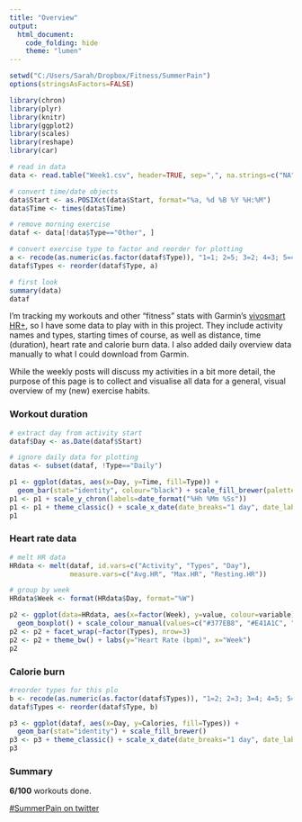 ```yaml
---
title: "Overview"
output:
  html_document:
    code_folding: hide
    theme: "lumen"
---
```


```r
setwd("C:/Users/Sarah/Dropbox/Fitness/SummerPain")
options(stringsAsFactors=FALSE)

library(chron)
library(plyr)
library(knitr)
library(ggplot2)
library(scales)
library(reshape)
library(car)
```

```r
# read in data
data <- read.table("Week1.csv", header=TRUE, sep=",", na.strings=c("NA", "--", ""))

# convert time/date objects
data$Start <- as.POSIXct(data$Start, format="%a, %d %B %Y %H:%M")
data$Time <- times(data$Time)

# remove morning exercise
dataf <- data[!data$Type=="Other", ]

# convert exercise type to factor and reorder for plotting
a <- recode(as.numeric(as.factor(dataf$Type)), "1=1; 2=5; 3=2; 4=3; 5=4")
dataf$Types <- reorder(dataf$Type, a)

# first look
summary(data)
dataf
```

I'm tracking my workouts and other "fitness" stats with Garmin's [vivosmart HR+](https://buy.garmin.com/en-GB/GB/p/548743), so I have some data to play with in this project. They include activity names and types, starting times of course, as well as distance, time (duration), heart rate and calorie burn data. I also added daily overview data manually to what I could download from Garmin.

While the weekly posts will discuss my activities in a bit more detail, the purpose of this page is to collect and visualise all data for a general, visual overview of my (new) exercise habits.

### Workout duration

```r
# extract day from activity start
dataf$Day <- as.Date(dataf$Start)

# ignore daily data for plotting
datas <- subset(dataf, !Type=="Daily")

p1 <- ggplot(datas, aes(x=Day, y=Time, fill=Type)) +
  geom_bar(stat="identity", colour="black") + scale_fill_brewer(palette="Set1")
p1 <- p1 + scale_y_chron(labels=date_format("%Hh %Mm %Ss"))
p1 <- p1 + theme_classic() + scale_x_date(date_breaks="1 day", date_labels="%B %d")
p1
```

### Heart rate data

```r
# melt HR data
HRdata <- melt(dataf, id.vars=c("Activity", "Types", "Day"),
               measure.vars=c("Avg.HR", "Max.HR", "Resting.HR"))

# group by week
HRdata$Week <- format(HRdata$Day, format="%W")

p2 <- ggplot(data=HRdata, aes(x=factor(Week), y=value, colour=variable)) +
  geom_boxplot() + scale_colour_manual(values=c("#377EB8", "#E41A1C", "#4DAF4A"))
p2 <- p2 + facet_wrap(~factor(Types), nrow=3)
p2 <- p2 + theme_bw() + labs(y="Heart Rate (bpm)", x="Week")
p2
```

### Calorie burn

```r
#reorder types for this plo
b <- recode(as.numeric(as.factor(dataf$Types)), "1=2; 2=3; 3=4; 4=5; 5=1")
dataf$Types <- reorder(dataf$Type, b)

p3 <- ggplot(dataf, aes(x=Day, y=Calories, fill=Types)) +
  geom_bar(stat="identity") + scale_fill_brewer()
p3 <- p3 + theme_classic() + scale_x_date(date_breaks="1 day", date_labels="%B %d")
p3
```

### Summary

**6/100** workouts done.

[#SummerPain on twitter](https://twitter.com/i/moments/867351430079840256)